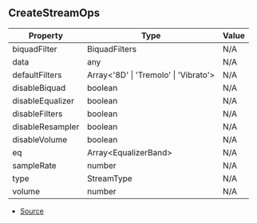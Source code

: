 ## CreateStreamOps

| Property | Type | Value |
| ----------- | ----------- | ----------- |
| biquadFilter | BiquadFilters | N/A |
| data | any | N/A |
| defaultFilters | Array\<'8D' \| 'Tremolo' \| 'Vibrato'> | N/A |
| disableBiquad | boolean | N/A |
| disableEqualizer | boolean | N/A |
| disableFilters | boolean | N/A |
| disableResampler | boolean | N/A |
| disableVolume | boolean | N/A |
| eq | Array\<EqualizerBand> | N/A |
| sampleRate | number | N/A |
| type | StreamType | N/A |
| volume | number | N/A |


- [Source](https://github.com/Androz2091/discord-player/blob/cd5cf97/packages/discord-player/src/VoiceInterface/StreamDispatcher.ts#L38)